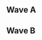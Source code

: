 {{DISPLAYTITLE:SSS Blood For Blood 2: Doubles Pools}}{{SetGame|melee}}
{{SSS Blood For Blood 2 Tabs|This=4}}
==Wave A==
{{Box|start|padding=4em}}
==={{HiddenSort|A1}}===
{{GroupTableStart |Bracket A1|width=300px}}
{{DoublesGroupTableSlot|p1=HomeMadeWaffles|p1flag=us|p2=Reno|p2flag=us|win_m=3|lose_m=0|place=1|bg=up|go={{advance|SSS Blood For Blood/2/Doubles Bracket#Winners Bracket}}}}
{{DoublesGroupTableSlot|p1=NMW|p1flag=us|p2=L|p2flag=us|win_m=3|lose_m=1|place=2|bg=stay|go={{advance|SSS Blood For Blood/2/Doubles Bracket#Losers Bracket}}}}
{{DoublesGroupTableSlot|p1=dizzkidboogie|p1flag=us|p2=Kevbot|p2flag=us|win_m=2|lose_m=1|place=2|bg=stay|go={{advance|SSS Blood For Blood/2/Doubles Bracket#Losers Bracket}}}}
{{DoublesGroupTableSlot|p1=The Trashman|p1flag=us|p2=Buttlet|p2flag=us|win_m=3|lose_m=2|place=4|bg=down}}
{{DoublesGroupTableSlot|p1=dkuo|p1flag=us|p2=runescape|p2flag=us|win_m=3|lose_m=2|place=5|bg=down}}
{{DoublesGroupTableSlot|p1=Shroomed|p1flag=us|p2=Alan|p2flag=us|win_m=2|lose_m=2|place=5|bg=down}}
{{DoublesGroupTableSlot|p1=Kyza|p1flag=us|p2=Davis|p2flag=us|win_m=1|lose_m=2|place=7|bg=down}}
{{DoublesGroupTableSlot|p1=Price|p1flag=us|p2=Simnegar|p2flag=us|win_m=1|lose_m=2|place=7|bg=down}}
{{DoublesGroupTableSlot|p1=aeoluxar|p1flag=us|p2=Cleps|p2flag=us|win_m=0|lose_m=2|place=9|bg=down}}
{{DoublesGroupTableSlot|p1=DJSwerve|p1flag=us|p2=Engdrew|p2flag=us|win_m=0|lose_m=2|place=9|bg=down}}
{{DoublesGroupTableSlot|p1=HgrMgr|p1flag=us|p2=ShaqFu|p2flag=us|win_m=0|lose_m=2|place=9|bg=down}}
{{GroupTableEnd}}
{{Box|break|padding=4em}}

==={{HiddenSort|A2}}===
{{GroupTableStart |Bracket A2|width=300px}}
{{DoublesGroupTableSlot|p1=Ralph|p1flag=us|p2=Wavebringer|p2flag=us|win_m=3|lose_m=0|place=1|bg=up|go={{advance|SSS Blood For Blood/2/Doubles Bracket#Winners Bracket}}}}
{{DoublesGroupTableSlot|p1=ARMY|p1flag=us|p2=Captain Faceroll|p2flag=us|win_m=3|lose_m=1|place=2|bg=stay|go={{advance|SSS Blood For Blood/2/Doubles Bracket#Losers Bracket}}}}
{{DoublesGroupTableSlot|p1=silentspectre|p1flag=us|p2=Tang|p2flag=us|win_m=2|lose_m=1|place=2|bg=stay|go={{advance|SSS Blood For Blood/2/Doubles Bracket#Losers Bracket}}}}
{{DoublesGroupTableSlot|p1=Dz|p1flag=us|p2=Wasabi|p2flag=us|win_m=3|lose_m=2|place=4|bg=down}}
{{DoublesGroupTableSlot|p1=Carcosa|p1flag=us|p2=True Dong|p2flag=us|win_m=3|lose_m=2|place=5|bg=down}}
{{DoublesGroupTableSlot|p1=ycz6|p1flag=us|p2=Zorc|p2flag=no|win_m=2|lose_m=2|place=5|bg=down}}
{{DoublesGroupTableSlot|p1=leahboo|p1flag=us|p2=Suzarya|p2flag=us|win_m=2|lose_m=2|place=7|bg=down}}
{{DoublesGroupTableSlot|p1=Bryan|p1flag=us|p2=Admiral|p2flag=us|win_m=2|lose_m=2|place=7|bg=down}}
{{DoublesGroupTableSlot|p1=nipunn|p1flag=us|p2=oyakodon|p2flag=us|win_m=0|lose_m=2|place=9|bg=down}}
{{DoublesGroupTableSlot|p1=MxE|p1flag=us|p2=Plue|p2flag=us|win_m=0|lose_m=2|place=9|bg=down}}
{{DoublesGroupTableSlot|p1=Flower|p1flag=us|p2=FIZIX|p2flag=us|win_m=0|lose_m=2|place=9|bg=down}}
{{DoublesGroupTableSlot|p1=sarinomu|p1flag=us|p2=Slomar|p2flag=us|win_m=0|lose_m=2|place=9|bg=down}}
{{GroupTableEnd}}
{{Box|end}}

==Wave B==
{{Box|start|padding=4em}}
==={{HiddenSort|B1}}===
{{GroupTableStart |Bracket B1|width=300px}}
{{DoublesGroupTableSlot|p1=Rocky|p1flag=us|p2=Spark|p2flag=us|win_m=3|lose_m=0|place=1|bg=up|go={{advance|SSS Blood For Blood/2/Doubles Bracket#Winners Bracket}}}}
{{DoublesGroupTableSlot|p1=Toph|p1flag=us|p2=Dr. Z|p2flag=us|win_m=3|lose_m=1|place=2|bg=stay|go={{advance|SSS Blood For Blood/2/Doubles Bracket#Losers Bracket}}}}
{{DoublesGroupTableSlot|p1=Nintendude|p1flag=us|p2=Cactuar|p2flag=us|win_m=2|lose_m=1|place=2|bg=stay|go={{advance|SSS Blood For Blood/2/Doubles Bracket#Losers Bracket}}}}
{{DoublesGroupTableSlot|p1=Umarth|p1flag=us|p2=Azel|p2flag=us|win_m=2|lose_m=2|place=4|bg=down}}
{{DoublesGroupTableSlot|p1=BranChamp|p1flag=us|p2=BarDulL|p2flag=us|win_m=3|lose_m=2|place=5|bg=down}}
{{DoublesGroupTableSlot|p1=dunk|p1flag=us|p2=Toronto Joe|p2flag=ca|win_m=3|lose_m=2|place=5|bg=down}}
{{DoublesGroupTableSlot|p1=Ivayne|p1flag=us|p2=Dr. Grin|p2flag=us|win_m=2|lose_m=2|place=7|bg=down}}
{{DoublesGroupTableSlot|p1=Russian|p1flag=us|p2=DiplomaticTucan|p2flag=us|win_m=2|lose_m=2|place=7|bg=down}}
{{DoublesGroupTableSlot|p1=Manny|p1flag=us|p2=Yung Dactyl|p2flag=us|win_m=0|lose_m=2|place=9|bg=down}}
{{DoublesGroupTableSlot|p1=Maverick|p1flag=us|p2=4 am|p2flag=us|win_m=0|lose_m=2|place=9|bg=down}}
{{DoublesGroupTableSlot|p1=jubby|p1flag=us|p2=_ Pigeon|p2flag=us|win_m=0|lose_m=2|place=9|bg=down}}
{{DoublesGroupTableSlot|p1=Zeph|p1flag=us|p2=Lane|p2flag=us|win_m=0|lose_m=2|place=9|bg=down}}
{{GroupTableEnd}}
{{Box|break|padding=4em}}

==={{HiddenSort|B2}}===
{{GroupTableStart |Bracket B2|width=300px}}
{{DoublesGroupTableSlot|p1=Westballz|p1flag=us|p2=Lucky|p2flag=us|win_m=3|lose_m=0|place=1|bg=up|go={{advance|SSS Blood For Blood/2/Doubles Bracket#Winners Bracket}}}}
{{DoublesGroupTableSlot|p1=Laudandus|p1flag=us|p2=Azusa|p2flag=us|win_m=3|lose_m=1|place=2|bg=stay|go={{advance|SSS Blood For Blood/2/Doubles Bracket#Losers Bracket}}}}
{{DoublesGroupTableSlot|p1=Darkatma|p1flag=us|p2=Kalamazhu|p2flag=us|win_m=2|lose_m=1|place=2|bg=stay|go={{advance|SSS Blood For Blood/2/Doubles Bracket#Losers Bracket}}}}
{{DoublesGroupTableSlot|p1=Rymo|p1flag=us|p2=Arcadia|p2flag=us|win_m=2|lose_m=2|place=4|bg=down}}
{{DoublesGroupTableSlot|p1=Lego|p1flag=us|p2=khale|p2flag=us|win_m=3|lose_m=2|place=5|bg=down}}
{{DoublesGroupTableSlot|p1=NathanSandwich|p1flag=us|p2=Megaman|p2flag=us|win_m=2|lose_m=2|place=5|bg=down}}
{{DoublesGroupTableSlot|p1=The Grime Reaper|p1flag=us|p2=nhat|p2flag=us|win_m=1|lose_m=2|place=7|bg=down}}
{{DoublesGroupTableSlot|p1=Birdman Jr.|p1flag=us|p2=boback|p2flag=us|win_m=1|lose_m=2|place=7|bg=down}}
{{DoublesGroupTableSlot|p1=Kami|p1flag=us|p2=Doctor Hu|p2flag=us|win_m=1|lose_m=2|place=9|bg=down}}
{{DoublesGroupTableSlot|p1=S2B|p1flag=us|p2=Suck|p2flag=us|win_m=0|lose_m=2|place=9|bg=down}}
{{DoublesGroupTableSlot|p1=Pimp Jong Illest|p1flag=us|p2=Tammy|p2flag=us|win_m=0|lose_m=2|place=9|bg=down}}
{{GroupTableEnd}}
{{Box|end}}
